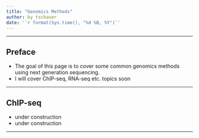 ```yaml
---
title: "Genomics Methods"
author: by tschauer
date: '`r format(Sys.time(), "%d %B, %Y")`'
---
```

    

---

## Preface

* The goal of this page is to cover some common genomics methods using next generation sequencing.
* I will cover ChIP-seq, RNA-seq etc. topics soon

---

## ChIP-seq

* under construction
* under construction

---

